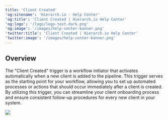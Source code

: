 ```yaml
---
title: 'Client Created'
'og:sitename': 'Hierarch.io - Help Center'
'og:title': 'Client Created | Hierarch.io Help Center'
'og:logo': '/logo/logo-text-dark.png'
'og:image': '/images/help-center-banner.png'
'twitter:title': 'Client Created | Hierarch.io Help Center'
'twitter:image': '/images/help-center-banner.png'
---
```


## Overview

The "Client Created" trigger is a workflow initiator that activates automatically when a new client is added to the pipeline. This trigger serves as the starting point for your workflow, allowing you to set up automated processes or actions that should occur immediately after a client is created. By utilizing this trigger, you can streamline your client onboarding process and ensure consistent follow-up procedures for every new client in your system.

![](/images/workflows/client_created001.png)